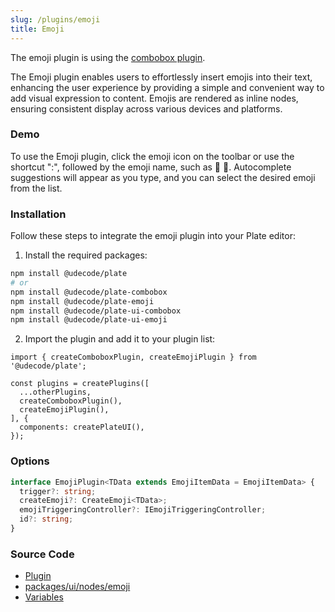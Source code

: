 ```yaml
---
slug: /plugins/emoji
title: Emoji
---
```


The emoji plugin is using the [combobox plugin](docs/plugins/combobox).

The Emoji plugin enables users to effortlessly insert emojis into their text, enhancing the user experience by providing a simple and convenient way to add visual expression to content. Emojis are rendered as inline nodes, ensuring consistent display across various devices and platforms.

### Demo

To use the Emoji plugin, click the emoji icon on the toolbar or use the shortcut ":", followed by the emoji name, such as :apple: 🍎. Autocomplete suggestions will appear as you type, and you can select the desired emoji from the list.













<EmojiSandpack />


### Installation

Follow these steps to integrate the emoji plugin into your Plate editor:


1. Install the required packages:

```bash npm2yarn
npm install @udecode/plate
# or
npm install @udecode/plate-combobox
npm install @udecode/plate-emoji
npm install @udecode/plate-ui-combobox
npm install @udecode/plate-ui-emoji
```

2. Import the plugin and add it to your plugin list:

```
import { createComboboxPlugin, createEmojiPlugin } from '@udecode/plate';

const plugins = createPlugins([
  ...otherPlugins,
  createComboboxPlugin(),
  createEmojiPlugin(),
], {
  components: createPlateUI(),
});

```


### Options

```ts
interface EmojiPlugin<TData extends EmojiItemData = EmojiItemData> {
  trigger?: string;
  createEmoji?: CreateEmoji<TData>;
  emojiTriggeringController?: IEmojiTriggeringController;
  id?: string;
}
```

### Source Code

- [Plugin](https://github.com/udecode/plate/blob/main/packages/nodes/emoji/src/createEmojiPlugin.ts)
- [packages/ui/nodes/emoji](https://github.com/udecode/plate/tree/main/packages/ui/nodes/emoji/src)
- [Variables](https://github.com/udecode/plate/blob/main/examples/src)
